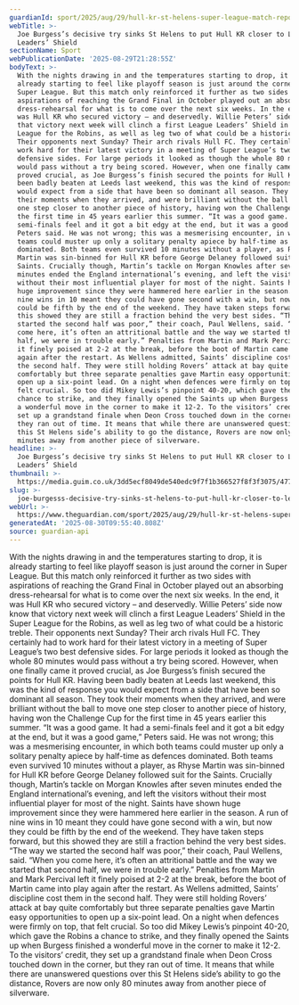 ```yaml
---
guardianId: sport/2025/aug/29/hull-kr-st-helens-super-league-match-report-rugby-league
webTitle: >-
  Joe Burgess’s decisive try sinks St Helens to put Hull KR closer to League
  Leaders’ Shield
sectionName: Sport
webPublicationDate: '2025-08-29T21:28:55Z'
bodyText: >-
  With the nights drawing in and the temperatures starting to drop, it is
  already starting to feel like playoff season is just around the corner in
  Super League. But this match only reinforced it further as two sides with
  aspirations of reaching the Grand Final in October played out an absorbing
  dress-rehearsal for what is to come over the next six weeks. In the end, it
  was Hull KR who secured victory – and deservedly. Willie Peters’ side now know
  that victory next week will clinch a first League Leaders’ Shield in the Super
  League for the Robins, as well as leg two of what could be a historic treble.
  Their opponents next Sunday? Their arch rivals Hull FC. They certainly had to
  work hard for their latest victory in a meeting of Super League’s two best
  defensive sides. For large periods it looked as though the whole 80 minutes
  would pass without a try being scored. However, when one finally came it
  proved crucial, as Joe Burgess’s finish secured the points for Hull KR. Having
  been badly beaten at Leeds last weekend, this was the kind of response you
  would expect from a side that have been so dominant all season. They took
  their moments when they arrived, and were brilliant without the ball to move
  one step closer to another piece of history, having won the Challenge Cup for
  the first time in 45 years earlier this summer. “It was a good game. It had a
  semi-finals feel and it got a bit edgy at the end, but it was a good game,”
  Peters said. He was not wrong; this was a mesmerising encounter, in which both
  teams could muster up only a solitary penalty apiece by half-time as defences
  dominated. Both teams even survived 10 minutes without a player, as Rhyse
  Martin was sin-binned for Hull KR before George Delaney followed suit for the
  Saints. Crucially though, Martin’s tackle on Morgan Knowles after seven
  minutes ended the England international’s evening, and left the visitors
  without their most influential player for most of the night. Saints have shown
  huge improvement since they were hammered here earlier in the season. A run of
  nine wins in 10 meant they could have gone second with a win, but now they
  could be fifth by the end of the weekend. They have taken steps forward, but
  this showed they are still a fraction behind the very best sides. “The way we
  started the second half was poor,” their coach, Paul Wellens, said. “When you
  come here, it’s often an attritional battle and the way we started that second
  half, we were in trouble early.” Penalties from Martin and Mark Percival left
  it finely poised at 2-2 at the break, before the boot of Martin came into play
  again after the restart. As Wellens admitted, Saints’ discipline cost them in
  the second half. They were still holding Rovers’ attack at bay quite
  comfortably but three separate penalties gave Martin easy opportunities to
  open up a six-point lead. On a night when defences were firmly on top, that
  felt crucial. So too did Mikey Lewis’s pinpoint 40-20, which gave the Robins a
  chance to strike, and they finally opened the Saints up when Burgess finished
  a wonderful move in the corner to make it 12-2. To the visitors’ credit, they
  set up a grandstand finale when Deon Cross touched down in the corner, but
  they ran out of time. It means that while there are unanswered questions over
  this St Helens side’s ability to go the distance, Rovers are now only 80
  minutes away from another piece of silverware.
headline: >-
  Joe Burgess’s decisive try sinks St Helens to put Hull KR closer to League
  Leaders’ Shield
thumbnail: >-
  https://media.guim.co.uk/3dd5ecf8049de540edc9f7f1b366527f8f3f3075/477_0_5104_4083/500.jpg
slug: >-
  joe-burgesss-decisive-try-sinks-st-helens-to-put-hull-kr-closer-to-league-leaders-shield
webUrl: >-
  https://www.theguardian.com/sport/2025/aug/29/hull-kr-st-helens-super-league-match-report-rugby-league
generatedAt: '2025-08-30T09:55:40.808Z'
source: guardian-api
---
```

With the nights drawing in and the temperatures starting to drop, it is already starting to feel like playoff season is just around the corner in Super League. But this match only reinforced it further as two sides with aspirations of reaching the Grand Final in October played out an absorbing dress-rehearsal for what is to come over the next six weeks. In the end, it was Hull KR who secured victory – and deservedly. Willie Peters’ side now know that victory next week will clinch a first League Leaders’ Shield in the Super League for the Robins, as well as leg two of what could be a historic treble. Their opponents next Sunday? Their arch rivals Hull FC. They certainly had to work hard for their latest victory in a meeting of Super League’s two best defensive sides. For large periods it looked as though the whole 80 minutes would pass without a try being scored. However, when one finally came it proved crucial, as Joe Burgess’s finish secured the points for Hull KR. Having been badly beaten at Leeds last weekend, this was the kind of response you would expect from a side that have been so dominant all season. They took their moments when they arrived, and were brilliant without the ball to move one step closer to another piece of history, having won the Challenge Cup for the first time in 45 years earlier this summer. “It was a good game. It had a semi-finals feel and it got a bit edgy at the end, but it was a good game,” Peters said. He was not wrong; this was a mesmerising encounter, in which both teams could muster up only a solitary penalty apiece by half-time as defences dominated. Both teams even survived 10 minutes without a player, as Rhyse Martin was sin-binned for Hull KR before George Delaney followed suit for the Saints. Crucially though, Martin’s tackle on Morgan Knowles after seven minutes ended the England international’s evening, and left the visitors without their most influential player for most of the night. Saints have shown huge improvement since they were hammered here earlier in the season. A run of nine wins in 10 meant they could have gone second with a win, but now they could be fifth by the end of the weekend. They have taken steps forward, but this showed they are still a fraction behind the very best sides. “The way we started the second half was poor,” their coach, Paul Wellens, said. “When you come here, it’s often an attritional battle and the way we started that second half, we were in trouble early.” Penalties from Martin and Mark Percival left it finely poised at 2-2 at the break, before the boot of Martin came into play again after the restart. As Wellens admitted, Saints’ discipline cost them in the second half. They were still holding Rovers’ attack at bay quite comfortably but three separate penalties gave Martin easy opportunities to open up a six-point lead. On a night when defences were firmly on top, that felt crucial. So too did Mikey Lewis’s pinpoint 40-20, which gave the Robins a chance to strike, and they finally opened the Saints up when Burgess finished a wonderful move in the corner to make it 12-2. To the visitors’ credit, they set up a grandstand finale when Deon Cross touched down in the corner, but they ran out of time. It means that while there are unanswered questions over this St Helens side’s ability to go the distance, Rovers are now only 80 minutes away from another piece of silverware.
